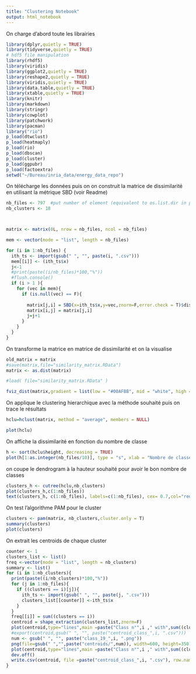 ```yaml
---
title: "Clustering Notebook"
output: html_notebook
---
```


On charge d'abord toute les librairies 
```r
library(dplyr,quietly = TRUE)
library(tidyverse,quietly = TRUE)
# hdf5 file manipulation
library(rhdf5)
library(viridis)
library(ggplot2,quietly = TRUE)
library(reshape2,quietly = TRUE)
library(viridis,quietly = TRUE)
library(data.table,quietly = TRUE)
library(xtable,quietly = TRUE)
library(knitr)
library(markdown)
library(stringr)
library(cowplot)
library(patchwork)
library(pacman)
library("rio")
p_load(dtwclust)
p_load(heatmaply)
p_load(rio)
p_load(dbscan)
p_load(cluster)
p_load(ggpubr)
p_load(factoextra)
setwd("~/Bureau/inria_data/energy_data_repo")

```


On télécharge les données puis on on construit la matrice de dissimilarité en utilisant la métrique SBD (voir Readme) 

```r

nb_files <- 797  #put number of element (equivalent to os.list.dir in python)
nb_clusters <- 18



matrix <- matrix(0L, nrow = nb_files, ncol = nb_files)

mem <- vector(mode = "list", length = nb_files)

for (i in 1:nb_files) {
  ith_ts <- import(gsub(" ", "", paste(i, ".csv")))
  mem[[i]] <- (ith_ts$x)
  j<-1
  #print(paste((i/nb_files)*100,"%"))
  #flush.console()
  if (i > 1 ){
    for (vec in mem){
      if (is.null(vec) == F){
        
        matrix[j,i] = SBD(x=ith_ts$x,y=vec,znorm=F,error.check = T)$dist
        matrix[i,j] = matrix[j,i]
        j=j+1
      }
    }
  }
}
```

On transforme la matrice en matrice de dissimilarité et on la visualise

```r

old_matrix = matrix
#save(matrix,file="similarity_matrix.RData") 
matrix <- as.dist(matrix) 

#load( file="similarity_matrix.RData" )

fviz_dist(matrix,gradient = list(low = "#00AFBB", mid = "white", high = "#FC4E07"))
```

On applique le clustering hierarchique avec la méthode souhaité puis on trace le résultats

```r
hclu=hclust(matrix, method = "average", members = NULL)

plot(hclu)

```
On affiche la dissimilarité en fonction du nombre de classe

```r
h <- sort(hclu$height, decreasing = TRUE)
plot(h[1:as.integer(nb_files/10)], type = "s", xlab = "Nombre de classes", ylab = "Diss")
```
on coupe le dendrogram à la hauteur souhaité pour avoir le bon nombre de classes

```r
clusters_h <- cutree(hclu,nb_clusters)
plot(clusters_h,c(1:nb_files))
text(clusters_h, c(1:nb_files), labels=c(1:nb_files), cex= 0.7,col="red",pos=2)

```
On test l'algorithme PAM pour le cluster 
```r
clusters <- pam(matrix, nb_clusters,cluster.only = T)
summary(clusters)
plot(clusters)

```
On extrait les centroids de chaque cluster
```r

counter <- 1
clusters_list <- list()
freq <-vector(mode = "list", length = nb_clusters)
summary <- list()
for (i in 1:nb_clusters){
  print(paste((i/nb_clusters)*100,"%"))
  for (j in 1:nb_files){
    if ((clusters == i)[j]){
      ith_ts <- import(gsub(" ", "", paste(j, ".csv")))
      clusters_list[[counter]] <-ith_ts$x
    }
  }
  freq[[i]] = sum((clusters == i))
  centroid = shape_extraction(clusters_list,znorm=F)
  plot(centroid,type="lines",main =paste("Class n°",i ," with",sum((clusters == i)),"elements"))
  #export(centroid,gsub(" ", "", paste("centroid_class_",i, ".csv")))
  num <- gsub(" ", "", paste("class_19_",i, ".png"))
  png(file=gsub(" ","",paste("centroids/",num)), width=600, height=350)
  plot(centroid,type="lines",main =paste("Class n°",i ," with",sum((clusters == i)),"elements"))
  dev.off()
  write.csv(centroid, file =paste("centroid_class_",i, ".csv"), row.names=FALSE)
}

```



